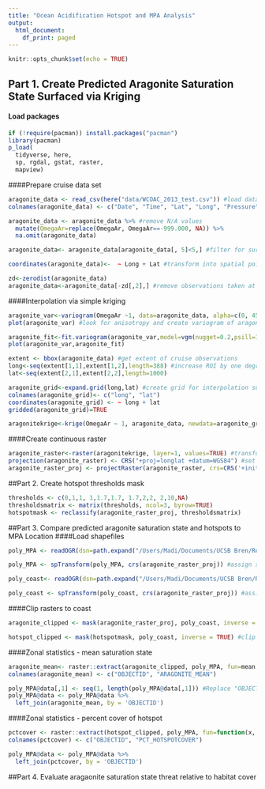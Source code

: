 ```yaml
---
title: "Ocean Acidification Hotspot and MPA Analysis"
output:
  html_document:
    df_print: paged
---
```


```r
knitr::opts_chunk$set(echo = TRUE)
```

## Part 1. Create Predicted Aragonite Saturation State Surfaced via Kriging
#### Load packages
```r

if (!require(pacman)) install.packages("pacman")
library(pacman)
p_load(
  tidyverse, here, 
  sp, rgdal, gstat, raster, 
  mapview)

```

####Prepare cruise data set
```r

aragonite_data <- read_csv(here("data/WCOAC_2013_test.csv")) #load data
colnames(aragonite_data) <- c("Date", "Time", "Lat", "Long", "Pressure", "OmegaAr") #rename columns in dataframe

aragonite_data <- aragonite_data %>% #remove N/A values
  mutate(OmegaAr=replace(OmegaAr, OmegaAr==-999.000, NA)) %>%
  na.omit(aragonite_data)

aragonite_data<- aragonite_data[aragonite_data[, 5]<5,] #filter for surface observations

coordinates(aragonite_data)<-  ~ Long + Lat #transform into spatial points

zd<-zerodist(aragonite_data)
aragonite_data<-aragonite_data[-zd[,2],] #remove observations taken at same coordinate point

```

####Interpolation via simple kriging
```r

aragonite_var<-variogram(OmegaAr ~1, data=aragonite_data, alpha=c(0, 45, 90, 135))
plot(aragonite_var) #look for anisotropy and create variogram of aragonite values

aragonite_fit<-fit.variogram(aragonite_var,model=vgm(nugget=0.2,psill=1,range=2,model="Exp", anis=c(0, 0.3))) #fit a model to the values based on estimated nugget, sill, and range, and anisotropy
plot(aragonite_var,aragonite_fit)

extent <- bbox(aragonite_data) #get extent of cruise observations 
long<-seq(extent[1,1],extent[1,2],length=388) #increase ROI by one degree in each direction
lat<-seq(extent[2,1],extent[2,2],length=1000)

aragonite_grid<-expand.grid(long,lat) #create grid for interpolation surface
colnames(aragonite_grid)<- c("long", "lat")
coordinates(aragonite_grid) <- ~ long + lat
gridded(aragonite_grid)=TRUE

aragonitekrige<-krige(OmegaAr ~ 1, aragonite_data, newdata=aragonite_grid, model=aragonite_fit) #run kriging on interpolation grid, based on best fit model

```

####Create continuous raster
```r

aragonite_raster<-raster(aragonitekrige, layer=1, values=TRUE) #transform krige object to raster
projection(aragonite_raster) <- CRS("+proj=longlat +datum=WGS84") #set CRS 
aragonite_raster_proj <- projectRaster(aragonite_raster, crs=CRS('+init=EPSG:6414'),method="ngb") #re-project to California Teale Albers Equal Area

```

##Part 2. Create hotspot thresholds mask 
```r

thresholds <- c(0,1,1, 1,1.7,1.7, 1.7,2,2, 2,10,NA)
thresholdsmatrix <- matrix(thresholds, ncol=3, byrow=TRUE)
hotspotmask <- reclassify(aragonite_raster_proj, thresholdsmatrix)

```

##Part 3. Compare predicted aragonite saturation state and hotspots to MPA Location
####Load shapefiles
```r

poly_MPA <- readOGR(dsn=path.expand("/Users/Madi/Documents/UCSB Bren/ResilienSeas/all_mpas_update"), layer="all_mpas_update") #load MPAs

poly_MPA <- spTransform(poly_MPA, crs(aragonite_raster_proj)) #assign same CRS as aragonite layer

poly_coast<- readOGR(dsn=path.expand("/Users/Madi/Documents/UCSB Bren/ResilienSeas/Export_Output_2"), layer="Export_Output_2") #load coast

poly_coast <- spTransform(poly_coast, crs(aragonite_raster_proj)) #assign same CRS

```

####Clip rasters to coast
```r

aragonite_clipped <- mask(aragonite_raster_proj, poly_coast, inverse = TRUE) #clip continuous raster

hotspot_clipped <- mask(hotspotmask, poly_coast, inverse = TRUE) #clip hotspot mask

```

####Zonal statistics - mean saturation state
```r

aragonite_mean<- raster::extract(aragonite_clipped, poly_MPA, fun=mean, na.rm=TRUE, df=TRUE) #calculate mean aragonite saturation state from continuous layer and export as dataframe
colnames(aragonite_mean) <- c("OBJECTID", "ARAGONITE_MEAN")

poly_MPA@data[,1] <- seq(1, length(poly_MPA@data[,1])) #Replace "OBJECTID" with sequenced list to remove duplicates and change from factor to integer form
poly_MPA@data <- poly_MPA@data %>% 
  left_join(aragonite_mean, by = 'OBJECTID')

```

####Zonal statistics - percent cover of hotspot
```r

pctcover <- raster::extract(hotspot_clipped, poly_MPA, fun=function(x, ...) length(na.omit(x))/length(x), df=TRUE) #calculate percentage of total MPA area covered by threshold of concern
colnames(pctcover) <- c("OBJECTID", "PCT_HOTSPOTCOVER")

poly_MPA@data <- poly_MPA@data %>% 
  left_join(pctcover, by = 'OBJECTID')

```

##Part 4. Evaluate aragaonite saturation state threat relative to habitat cover